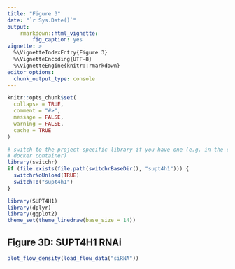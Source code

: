 ```yaml
---
title: "Figure 3"
date: "`r Sys.Date()`"
output: 
    rmarkdown::html_vignette:
        fig_caption: yes
vignette: >
  %\VignetteIndexEntry{Figure 3}
  %\VignetteEncoding{UTF-8}
  %\VignetteEngine{knitr::rmarkdown}
editor_options: 
  chunk_output_type: console
---
```


```r
knitr::opts_chunk$set(
  collapse = TRUE,
  comment = "#>", 
  message = FALSE,
  warning = FALSE,
  cache = TRUE
)
```

```r
# switch to the project-specific library if you have one (e.g. in the companion
# docker container)
library(switchr)
if (file.exists(file.path(switchrBaseDir(), "supt4h1"))) {
  switchrNoUnload(TRUE)
  switchTo("supt4h1")
}
```

```r
library(SUPT4H1)
library(dplyr)
library(ggplot2)
theme_set(theme_linedraw(base_size = 14))
```

## Figure 3D: SUPT4H1 RNAi

```r
plot_flow_density(load_flow_data("siRNA"))
```
